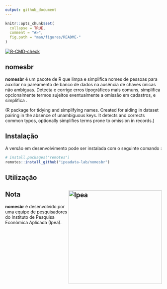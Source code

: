 ```yaml
---
output: github_document
---
```


```r
knitr::opts_chunk$set(
  collapse = TRUE,
  comment = "#>",
  fig.path = "man/figures/README-"
)
```
<!-- badges: start -->
[![R-CMD-check](https://github.com/ipeadata-lab/nomesbr/actions/workflows/R-CMD-check.yaml/badge.svg)](https://github.com/ipeadata-lab/nomesbr/actions/workflows/R-CMD-check.yaml)
<!-- badges: end -->

## nomesbr

**nomesbr** é um pacote de R que limpa e simplifica nomes de pessoas para 
auxiliar no pareamento de banco de dados na ausência de chaves únicas não 
ambíguas. Detecta e corrige erros tipográficos mais comuns, simplifica 
opcionalmente termos sujeitos eventualmente a omissão em cadastros, e 
simplifica . 

(R package for tidying and simplifying names. Created for aiding in dataset pairing 
in the absence of unambiguous keys.
It detects and corrects common typos, optionally simplifies terms prone 
to omission in records.)

## Instalação



A versão em desenvolvimento pode ser instalada com
o seguinte comando :

```r
# install.packages("remotes")
remotes::install_github("ipeadata-lab/nomesbr")
```

## Utilização



## Nota <a href="https://www.ipea.gov.br"><img src="man/figures/ipea_logo.png" alt="Ipea" align="right" width="300"/></a>

**nomesbr** é desenvolvido por uma equipe de pesquisadores do Instituto
de Pesquisa Econômica Aplicada (Ipea).